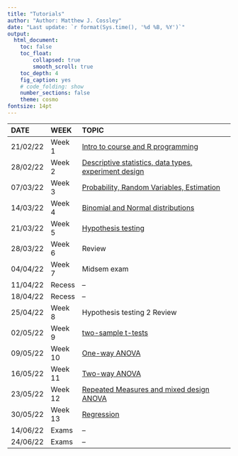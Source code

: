 ```yaml
---
title: "Tutorials"
author: "Author: Matthew J. Cossley"
date: "Last update: `r format(Sys.time(), '%d %B, %Y')`"
output:
  html_document:
    toc: false
    toc_float:
        collapsed: true
        smooth_scroll: true
    toc_depth: 4
    fig_caption: yes
    # code_folding: show
    number_sections: false
    theme: cosmo
fontsize: 14pt
---
```


| DATE       | WEEK      | TOPIC                                                                      |
| :--------- | :-------- | :------------------------------------------------------------------------- |
| 21/02/22   | Week 1    | [Intro to course and R programming                    ](tutorial_1.html)   |
| 28/02/22   | Week 2    | [Descriptive statistics, data types, experiment design](tutorial_2.html)   |
| 07/03/22   | Week 3    | [Probability, Random Variables, Estimation            ](tutorial_3.html)   |
| 14/03/22   | Week 4    | [Binomial and Normal distributions                    ](tutorial_4.html)   |
| 21/03/22   | Week 5    | [Hypothesis testing                                   ](tutorial_5.html)   |
| 28/03/22   | Week 6    | Review                                                                     |
| 04/04/22   | Week 7    | Midsem exam                                                                |
| 11/04/22   | Recess    | --                                                                         |
| 18/04/22   | Recess    | --                                                                         |
| 25/04/22   | Week 8    | Hypothesis testing 2 Review                                                |
| 02/05/22   | Week 9    | [two-sample t-tests                                   ](tutorial_9.html)   |
| 09/05/22   | Week 10   | [One-way ANOVA                                        ](tutorial_10.html)  |
| 16/05/22   | Week 11   | [Two-way ANOVA                                        ](tutorial_11.html)  |
| 23/05/22   | Week 12   | [Repeated Measures and mixed design ANOVA             ](tutorial_12.html)  |
| 30/05/22   | Week 13   | [Regression                                           ](tutorial_13.html)  |
| 14/06/22   | Exams     | --                                                                         |
| 24/06/22   | Exams     | --                                                                         |